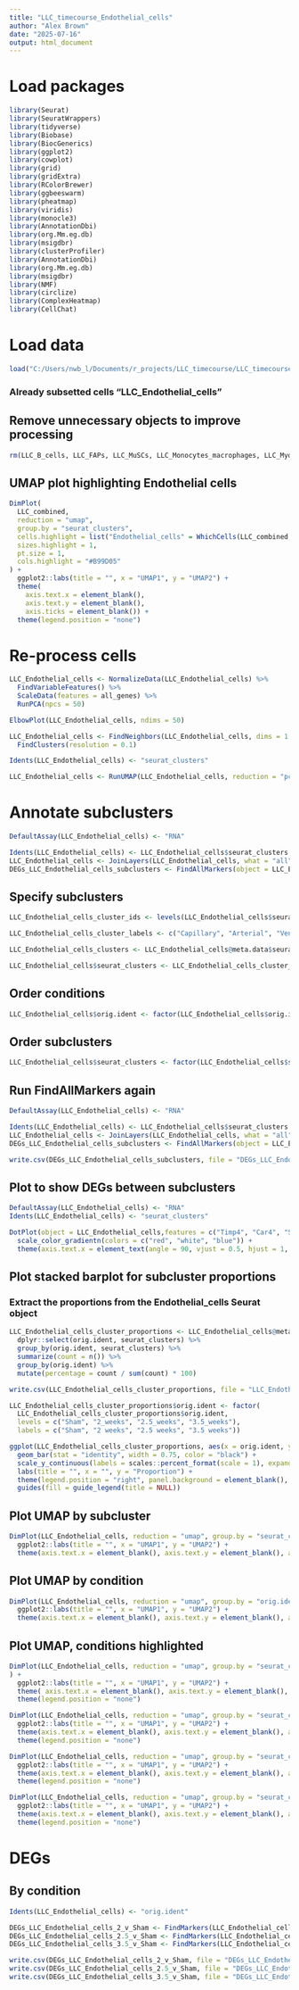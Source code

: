 ---
title: "LLC_timecourse_Endothelial_cells"
author: "Alex Brown"
date: "2025-07-16"
output: html_document
---



# Load packages

```{r, include=FALSE}
library(Seurat)
library(SeuratWrappers)
library(tidyverse)
library(Biobase)
library(BiocGenerics)
library(ggplot2)
library(cowplot)
library(grid)
library(gridExtra)
library(RColorBrewer)
library(ggbeeswarm)
library(pheatmap)
library(viridis)
library(monocle3)
library(AnnotationDbi)
library(org.Mm.eg.db)
library(msigdbr)
library(clusterProfiler)
library(AnnotationDbi)
library(org.Mm.eg.db)
library(msigdbr)
library(NMF)
library(circlize)
library(ComplexHeatmap)
library(CellChat)
```



# Load data

```{r, include=FALSE}
load("C:/Users/nwb_l/Documents/r_projects/LLC_timecourse/LLC_timecourse_processed.RData")
```

### Already subsetted cells "LLC_Endothelial_cells"


## Remove unnecessary objects to improve processing

```{r, include=FALSE}
rm(LLC_B_cells, LLC_FAPs, LLC_MuSCs, LLC_Monocytes_macrophages, LLC_Myonuclei, LLC_Neural_glial_cells, LLC_Neutrophils, LLC_Platelets, LLC_Schwann_cells, LLC_T_NK_cells, LLC_vSMCs, LLC_Pericytes, Sham, two_weeks, two.five_weeks, three.five_weeks, DEGs_LLC_B_cells, DEGs_LLC_FAPs, DEGs_LLC_Monocytes_macrophages, DEGs_LLC_MuSCs, DEGs_LLC_Myonuclei, DEGs_LLC_Neural_glial_cells, DEGs_LLC_Neutrophils, DEGs_LLC_Platelets, DEGs_LLC_Schwann_cells, DEGs_LLC_T_NK_cells, DEGs_LLC_vSMCs, DEGs_LLC_Pericytes, DEGs_LLC_clusters, ordered_datasets, cluster_proportions)
```


## UMAP plot highlighting Endothelial cells

```{r}
DimPlot(
  LLC_combined,
  reduction = "umap",
  group.by = "seurat_clusters",
  cells.highlight = list("Endothelial_cells" = WhichCells(LLC_combined, expression = seurat_clusters == "Endothelial cells")),
  sizes.highlight = 1,
  pt.size = 1,
  cols.highlight = "#B99D05" 
) +
  ggplot2::labs(title = "", x = "UMAP1", y = "UMAP2") +
  theme(
    axis.text.x = element_blank(),
    axis.text.y = element_blank(),
    axis.ticks = element_blank()) +
  theme(legend.position = "none")
```



# Re-process cells

```{r, include=FALSE}
LLC_Endothelial_cells <- NormalizeData(LLC_Endothelial_cells) %>%
  FindVariableFeatures() %>%
  ScaleData(features = all_genes) %>%
  RunPCA(npcs = 50)
```

```{r}
ElbowPlot(LLC_Endothelial_cells, ndims = 50)
```

```{r, include=FALSE}
LLC_Endothelial_cells <- FindNeighbors(LLC_Endothelial_cells, dims = 1:34) %>%
  FindClusters(resolution = 0.1)
```

```{r, include=FALSE}
Idents(LLC_Endothelial_cells) <- "seurat_clusters"

LLC_Endothelial_cells <- RunUMAP(LLC_Endothelial_cells, reduction = "pca", dims = 1:34)
```



# Annotate subclusters

```{r, include=FALSE}
DefaultAssay(LLC_Endothelial_cells) <- "RNA"

Idents(LLC_Endothelial_cells) <- LLC_Endothelial_cells$seurat_clusters
LLC_Endothelial_cells <- JoinLayers(LLC_Endothelial_cells, what = "all")
DEGs_LLC_Endothelial_cells_subclusters <- FindAllMarkers(object = LLC_Endothelial_cells, group.by = "seurat_clusters", test.use = "LR", only.pos = TRUE, min.pct = 0.25, logfc.threshold = 0.25)
```


## Specify subclusters

```{r, include=FALSE}
LLC_Endothelial_cells_cluster_ids <- levels(LLC_Endothelial_cells$seurat_clusters)

LLC_Endothelial_cells_cluster_labels <- c("Capillary", "Arterial", "Venous", "Capillary", "Arteriolar")

LLC_Endothelial_cells_clusters <- LLC_Endothelial_cells@meta.data$seurat_clusters

LLC_Endothelial_cells$seurat_clusters <- LLC_Endothelial_cells_cluster_labels[LLC_Endothelial_cells$seurat_clusters]
```


## Order conditions

```{r, include=FALSE}
LLC_Endothelial_cells$orig.ident <- factor(LLC_Endothelial_cells$orig.ident, levels = c("Sham", "2_weeks", "2.5_weeks", "3.5_weeks"))
```


## Order subclusters

```{r, include=FALSE}
LLC_Endothelial_cells$seurat_clusters <- factor(LLC_Endothelial_cells$seurat_clusters, levels = c("Capillary", "Arterial", "Arteriolar", "Venous"))
```


## Run FindAllMarkers again

```{r, include=FALSE}
DefaultAssay(LLC_Endothelial_cells) <- "RNA"

Idents(LLC_Endothelial_cells) <- LLC_Endothelial_cells$seurat_clusters
LLC_Endothelial_cells <- JoinLayers(LLC_Endothelial_cells, what = "all")
DEGs_LLC_Endothelial_cells_subclusters <- FindAllMarkers(object = LLC_Endothelial_cells, group.by = "seurat_clusters", test.use = "LR", only.pos = TRUE, min.pct = 0.25, logfc.threshold = 0.25)
```

```{r, include=FALSE}
write.csv(DEGs_LLC_Endothelial_cells_subclusters, file = "DEGs_LLC_Endothelial_cells_subclusters.csv", row.names = FALSE)
```


## Plot to show DEGs between subclusters

```{r}
DefaultAssay(LLC_Endothelial_cells) <- "RNA"
Idents(LLC_Endothelial_cells) <- "seurat_clusters"

DotPlot(object = LLC_Endothelial_cells,features = c("Timp4", "Car4", "Ssh2", "Lpl", "Egln1", "Clu", "Hey1", "Btnl9", "Fbln5", "Stmn2", "Fn1", "Mecom", "Lars2", "Cox7b", "Fis1", "Rassf3", "Cenpb", "Bag1", "Vwf", "Lrg1", "Ehd4", "Il6st", "Plvap")) +
  scale_color_gradientn(colors = c("red", "white", "blue")) +
  theme(axis.text.x = element_text(angle = 90, vjust = 0.5, hjust = 1, face = "italic"))
```


## Plot stacked barplot for subcluster proportions

### Extract the proportions from the Endothelial_cells Seurat object
```{r, include=FALSE}
LLC_Endothelial_cells_cluster_proportions <- LLC_Endothelial_cells@meta.data %>%
  dplyr::select(orig.ident, seurat_clusters) %>%
  group_by(orig.ident, seurat_clusters) %>%
  summarize(count = n()) %>%
  group_by(orig.ident) %>%
  mutate(percentage = count / sum(count) * 100)
```

```{r, include=FALSE}
write.csv(LLC_Endothelial_cells_cluster_proportions, file = "LLC_Endothelial_cells_cluster_proportions.csv", row.names = TRUE)
```


```{r}
LLC_Endothelial_cells_cluster_proportions$orig.ident <- factor(
  LLC_Endothelial_cells_cluster_proportions$orig.ident,
  levels = c("Sham", "2_weeks", "2.5_weeks", "3.5_weeks"),
  labels = c("Sham", "2 weeks", "2.5 weeks", "3.5 weeks"))

ggplot(LLC_Endothelial_cells_cluster_proportions, aes(x = orig.ident, y = percentage, fill = seurat_clusters)) +
  geom_bar(stat = "identity", width = 0.75, color = "black") +
  scale_y_continuous(labels = scales::percent_format(scale = 1), expand = c(0, 0)) +
  labs(title = "", x = "", y = "Proportion") +
  theme(legend.position = "right", panel.background = element_blank(), axis.line = element_line(color = "black"), axis.text.x = element_text(angle = 45, hjust = 1)) +
  guides(fill = guide_legend(title = NULL))
```



## Plot UMAP by subcluster

```{r}
DimPlot(LLC_Endothelial_cells, reduction = "umap", group.by = "seurat_clusters", repel = TRUE, pt.size = 1) +
  ggplot2::labs(title = "", x = "UMAP1", y = "UMAP2") +
  theme(axis.text.x = element_blank(), axis.text.y = element_blank(), axis.ticks = element_blank())
```

## Plot UMAP by condition

```{r}
DimPlot(LLC_Endothelial_cells, reduction = "umap", group.by = "orig.ident", repel = TRUE, pt.size = 1) +
  ggplot2::labs(title = "", x = "UMAP1", y = "UMAP2") +
  theme(axis.text.x = element_blank(), axis.text.y = element_blank(), axis.ticks = element_blank())
```


## Plot UMAP, conditions highlighted

```{r}
DimPlot(LLC_Endothelial_cells, reduction = "umap", group.by = "seurat_clusters", cells.highlight = list("Sham" = WhichCells(LLC_combined, expression = orig.ident == "Sham")), sizes.highlight = 1, pt.size = 1, cols.highlight = "#E87D72"
) + 
  ggplot2::labs(title = "", x = "UMAP1", y = "UMAP2") + 
  theme( axis.text.x = element_blank(), axis.text.y = element_blank(), axis.ticks = element_blank()) + 
  theme(legend.position = "none")

DimPlot(LLC_Endothelial_cells, reduction = "umap", group.by = "seurat_clusters", cells.highlight = list("2_weeks" = WhichCells(LLC_combined, expression = orig.ident == "2_weeks")), sizes.highlight = 1, pt.size = 1, cols.highlight = "#87AD34") +
  ggplot2::labs(title = "", x = "UMAP1", y = "UMAP2") +
  theme(axis.text.x = element_blank(), axis.text.y = element_blank(), axis.ticks = element_blank()) +
  theme(legend.position = "none")

DimPlot(LLC_Endothelial_cells, reduction = "umap", group.by = "seurat_clusters", cells.highlight = list("2.5_weeks" = WhichCells(LLC_combined, expression = orig.ident == "2.5_weeks")), sizes.highlight = 1, pt.size = 1, cols.highlight = "#56BCC2") +
  ggplot2::labs(title = "", x = "UMAP1", y = "UMAP2") +
  theme(axis.text.x = element_blank(), axis.text.y = element_blank(), axis.ticks = element_blank()) +
  theme(legend.position = "none")

DimPlot(LLC_Endothelial_cells, reduction = "umap", group.by = "seurat_clusters", cells.highlight = list("3.5_weeks" = WhichCells(LLC_combined, expression = orig.ident == "3.5_weeks")), sizes.highlight = 1, pt.size = 1, cols.highlight = "#BC7FF8") +
  ggplot2::labs(title = "", x = "UMAP1", y = "UMAP2") +
  theme(axis.text.x = element_blank(), axis.text.y = element_blank(), axis.ticks = element_blank()) +
  theme(legend.position = "none")
```



# DEGs

## By condition

```{r, include=FALSE}
Idents(LLC_Endothelial_cells) <- "orig.ident"

DEGs_LLC_Endothelial_cells_2_v_Sham <- FindMarkers(LLC_Endothelial_cells, ident.1 = "2_weeks", ident.2 = "Sham", logfc.threshold = 0, min.pct = 0.10, verbose = FALSE)
DEGs_LLC_Endothelial_cells_2.5_v_Sham <- FindMarkers(LLC_Endothelial_cells, ident.1 = "2.5_weeks", ident.2 = "Sham", logfc.threshold = 0, min.pct = 0.10, verbose = FALSE)
DEGs_LLC_Endothelial_cells_3.5_v_Sham <- FindMarkers(LLC_Endothelial_cells, ident.1 = "3.5_weeks", ident.2 = "Sham", logfc.threshold = 0, min.pct = 0.10, verbose = FALSE)
```

```{r, include=FALSE}
write.csv(DEGs_LLC_Endothelial_cells_2_v_Sham, file = "DEGs_LLC_Endothelial_cells_2_v_Sham.csv", row.names = TRUE)
write.csv(DEGs_LLC_Endothelial_cells_2.5_v_Sham, file = "DEGs_LLC_Endothelial_cells_2.5_v_Sham.csv", row.names = TRUE)
write.csv(DEGs_LLC_Endothelial_cells_3.5_v_Sham, file = "DEGs_LLC_Endothelial_cells_3.5_v_Sham.csv", row.names = TRUE)
```
